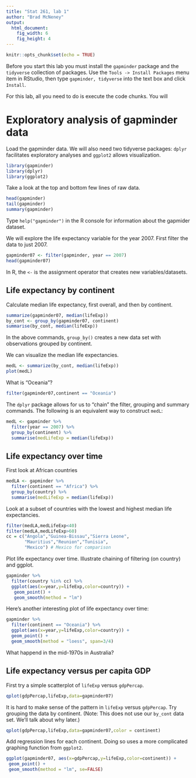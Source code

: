 ```yaml
---
title: "Stat 261, lab 1"
author: "Brad McNeney"
output: 
  html_document:
    fig_width: 6
    fig_height: 4
---
```


```r
knitr::opts_chunk$set(echo = TRUE)
```

Before you start this lab you must install the
`gapminder` package and the `tidyverse` collection of 
packages. Use the `Tools -> Install Packages` menu item
in RStudio, then type `gapminder, tidyverse` into the
text box and click `Install`.

For this lab, all you need to do is execute the code chunks.
You will 

# Exploratory analysis of gapminder data

Load the gapminder data. We will also need
two tidyverse packages: `dplyr` facilitates exploratory analyses and `ggplot2` allows visualization. 

```r
library(gapminder)
library(dplyr)
library(ggplot2)
```
Take a look at the top and bottom few
lines of raw data.

```r
head(gapminder)
tail(gapminder)
summary(gapminder)
```

Type `help("gapminder")` in the R console for information
about the gapmider dataset.

We will explore the life expectancy variable for 
the year 2007. First filter the data to just 2007.

```r
gapminder07 <- filter(gapminder, year == 2007)
head(gapminder07)
```

In R, the `<-` is the assignment operator that creates 
new variables/datasets.

## Life expectancy by continent
Calculate median life expectancy, first overall, 
and then by continent.

```r
summarize(gapminder07, median(lifeExp))
by_cont <- group_by(gapminder07, continent)
summarise(by_cont, median(lifeExp))
```

In the above commands, `group_by()` creates a new data set
with observations grouped by continent.

We can visualize the median life expectancies.

```r
medL <- summarize(by_cont, median(lifeExp))
plot(medL)
```

What is "Oceania"?

```r
filter(gapminder07,continent == "Oceania")
```


The `dplyr` package allows for us to "chain" the filter,
grouping and summary commands. The following is 
an equivalent way to construct `medL`:

```r
medL <- gapminder %>%
  filter(year == 2007) %>%
  group_by(continent) %>%
  summarise(medLifeExp = median(lifeExp))
```

## Life expectancy over time

First look at African countries
```r
medLA <- gapminder %>%
  filter(continent == "Africa") %>%
  group_by(country) %>%
  summarise(medLifeExp = median(lifeExp))
```

Look at a subset of countries with the lowest and highest median life expectancies.
```r

filter(medLA,medLifeExp<40)
filter(medLA,medLifeExp>60)
cc = c("Angola","Guinea-Bissau","Sierra Leone",
       "Mauritius","Reunion","Tunisia",
       "Mexico") # Mexico for comparison
```

Plot life expectancy over time. 
Illustrate chaining of filtering (on country) and ggplot.

```r
gapminder %>%
  filter(country %in% cc) %>%
  ggplot(aes(x=year,y=lifeExp,color=country)) +
   geom_point() +
   geom_smooth(method = "lm")
```

Here's another interesting plot of life expectancy over time:

```r
gapminder %>%
  filter(continent == "Oceania") %>%
  ggplot(aes(x=year,y=lifeExp,color=country)) +
  geom_point() +
  geom_smooth(method = "loess", span=3/4)
```
What happend in the mid-1970s in Australia?

## Life expectancy versus per capita GDP

First try a simple scatterplot of `lifeExp` versus 
`gdpPercap`.

```r
qplot(gdpPercap,lifeExp,data=gapminder07)
```

It is hard to make sense of the pattern in `lifeExp` versus `gdpPercap`.
Try grouping the data by continent. (Note: This does not 
use our `by_cont` data set. We'll talk about why later.)

```r
qplot(gdpPercap,lifeExp,data=gapminder07,color = continent)
```

Add regression lines for each continent. Doing so uses a
more complicated graphing function from `ggplot2`.

```r
ggplot(gapminder07, aes(x=gdpPercap,y=lifeExp,color=continent)) +
 geom_point() +
 geom_smooth(method = "lm", se=FALSE)
```

